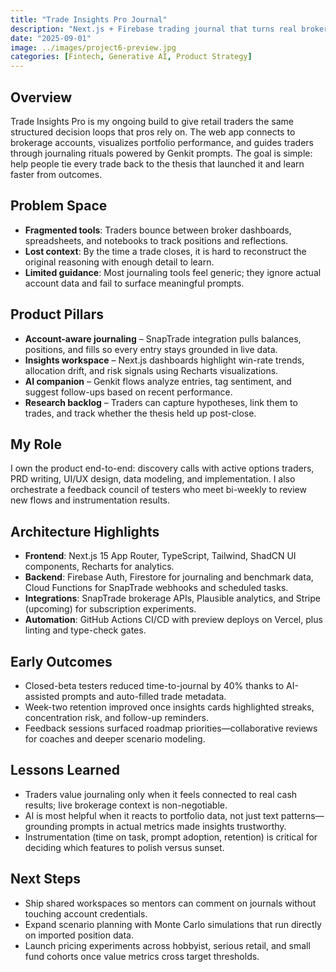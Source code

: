 ```yaml
---
title: "Trade Insights Pro Journal"
description: "Next.js + Firebase trading journal that turns real brokerage data into repeatable insight"
date: "2025-09-01"
image: ../images/project6-preview.jpg
categories: [Fintech, Generative AI, Product Strategy]
---
```


## Overview

Trade Insights Pro is my ongoing build to give retail traders the same structured decision loops that pros rely on. The web app connects to brokerage accounts, visualizes portfolio performance, and guides traders through journaling rituals powered by Genkit prompts. The goal is simple: help people tie every trade back to the thesis that launched it and learn faster from outcomes.

## Problem Space

- **Fragmented tools**: Traders bounce between broker dashboards, spreadsheets, and notebooks to track positions and reflections.
- **Lost context**: By the time a trade closes, it is hard to reconstruct the original reasoning with enough detail to learn.
- **Limited guidance**: Most journaling tools feel generic; they ignore actual account data and fail to surface meaningful prompts.

## Product Pillars

- **Account-aware journaling** – SnapTrade integration pulls balances, positions, and fills so every entry stays grounded in live data.
- **Insights workspace** – Next.js dashboards highlight win-rate trends, allocation drift, and risk signals using Recharts visualizations.
- **AI companion** – Genkit flows analyze entries, tag sentiment, and suggest follow-ups based on recent performance.
- **Research backlog** – Traders can capture hypotheses, link them to trades, and track whether the thesis held up post-close.

## My Role

I own the product end-to-end: discovery calls with active options traders, PRD writing, UI/UX design, data modeling, and implementation. I also orchestrate a feedback council of testers who meet bi-weekly to review new flows and instrumentation results.

## Architecture Highlights

- **Frontend**: Next.js 15 App Router, TypeScript, Tailwind, ShadCN UI components, Recharts for analytics.
- **Backend**: Firebase Auth, Firestore for journaling and benchmark data, Cloud Functions for SnapTrade webhooks and scheduled tasks.
- **Integrations**: SnapTrade brokerage APIs, Plausible analytics, and Stripe (upcoming) for subscription experiments.
- **Automation**: GitHub Actions CI/CD with preview deploys on Vercel, plus linting and type-check gates.

## Early Outcomes

- Closed-beta testers reduced time-to-journal by 40% thanks to AI-assisted prompts and auto-filled trade metadata.
- Week-two retention improved once insights cards highlighted streaks, concentration risk, and follow-up reminders.
- Feedback sessions surfaced roadmap priorities—collaborative reviews for coaches and deeper scenario modeling.

## Lessons Learned

- Traders value journaling only when it feels connected to real cash results; live brokerage context is non-negotiable.
- AI is most helpful when it reacts to portfolio data, not just text patterns—grounding prompts in actual metrics made insights trustworthy.
- Instrumentation (time on task, prompt adoption, retention) is critical for deciding which features to polish versus sunset.

## Next Steps

- Ship shared workspaces so mentors can comment on journals without touching account credentials.
- Expand scenario planning with Monte Carlo simulations that run directly on imported position data.
- Launch pricing experiments across hobbyist, serious retail, and small fund cohorts once value metrics cross target thresholds.
